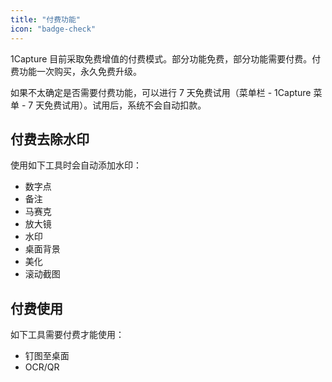 ```yaml
---
title: "付费功能"
icon: "badge-check"
---
```


1Capture 目前采取免费增值的付费模式。部分功能免费，部分功能需要付费。付费功能一次购买，永久免费升级。

如果不太确定是否需要付费功能，可以进行 7 天免费试用（菜单栏 - 1Capture 菜单 - 7 天免费试用）。试用后，系统不会自动扣款。

## 付费去除水印

使用如下工具时会自动添加水印：

- 数字点
- 备注
- 马赛克
- 放大镜
- 水印
- 桌面背景
- 美化
- 滚动截图

## 付费使用

如下工具需要付费才能使用：

- 钉图至桌面
- OCR/QR